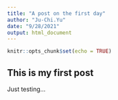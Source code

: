 ```yaml
---
title: "A post on the first day"
author: "Ju-Chi.Yu"
date: "9/28/2021"
output: html_document
---
```


```r
knitr::opts_chunk$set(echo = TRUE)
```

## This is my first post

Just testing...